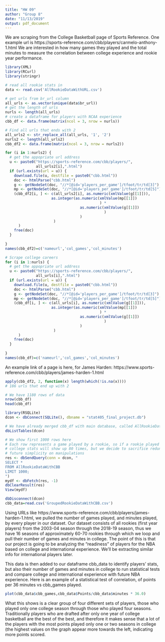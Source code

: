 ---
title: "HW 09"
author: "Group 8"
date: "11/13/2019"
output: pdf_document
---

We are scraping from the College Basketball page of Sports Reference. 
One example url is https://sports-reference.com/cbb/players/carmelo-anthony-1.html
We are interested in how many games they played and the total minutes to measure the correlation between college experience and rookie year performance.
```{r, echo=TRUE}
library(XML)
library(RCurl)
library(stringr)
```

```{r, echo=TRUE}
# read all rookie stats in
data <- read.csv('AllRookieDataWithURL.csv')
```

```{r, echo=TRUE}
# get urls from br_url column
all_urls <- as.vector(unique(data$br_url))
# get the length of urls
nurls <- length(all_urls)
# create a dataframe for players with NCAA experience
cbb_df <- data.frame(matrix(ncol = 3, nrow = nurls))
```

```{r, echo=TRUE}
# Find all urls that ends with 2
all_urls2 <- str_replace_all(all_urls, '1', '2')
nurls2 <- length(all_urls2)
cbb_df2 <- data.frame(matrix(ncol = 3, nrow = nurls2))

for (i in 1:nurls2) {
  # get the appopriate url address
  u <- paste0("https://sports-reference.com/cbb/players/",
              all_urls2[i],".html")
  if (url.exists(url = u)) {
    download.file(u, destfile = paste0("cbb.html"))
    doc <- htmlParse("cbb.html")
    g <- getNodeSet(doc, "//*[@id='players_per_game']/tfoot/tr/td[3]")
    mp <- getNodeSet(doc, "//*[@id='players_per_game']/tfoot/tr/td[5]")
    (cbb_df2[i, ] <- c(all_urls2[i], as.numeric(xmlValue(g[[1]])),
                     as.integer(as.numeric(xmlValue(mp[[1]])
                                           ) * 
                                  as.numeric(xmlValue(g[[1]])
                                             )
                                  )
                      )
      )
    free(doc)
  }
  
}
names(cbb_df2)=c('nameurl','col_games','col_minutes')
```

```{r, echo=TRUE}
# Scrape college careers
for (i in 1:nurls) {
  # get the appopriate url address
  u <- paste0("https://sports-reference.com/cbb/players/",
              all_urls[i],".html")
  if (url.exists(url = u)) {
    download.file(u, destfile = paste0("cbb.html"))
    doc <- htmlParse("cbb.html")
    g <- getNodeSet(doc, "//*[@id='players_per_game']/tfoot/tr/td[3]")
    mp <- getNodeSet(doc, "//*[@id='players_per_game']/tfoot/tr/td[5]")
    (cbb_df[i, ] <- c(all_urls[i], as.numeric(xmlValue(g[[1]])),
                     as.integer(as.numeric(xmlValue(mp[[1]])
                                           ) * 
                                  as.numeric(xmlValue(g[[1]])
                                             )
                                  )
                      )
      )
    free(doc)
  }
  
}
names(cbb_df)=c('nameurl','col_games','col_minutes')
```

An example link of a page is here, for James Harden: https://www.sports-reference.com/cbb/players/james-harden-1.html

```{r, echo=TRUE}
apply(cbb_df2, 2, function(x) length(which(!is.na(x))))
# 186 urls that end up with 2
```


```{r, echo=TRUE}
# We have 1180 rows of data
nrow(cbb_df)
head(cbb_df)
```

```{r, echo=TRUE}
library(RSQLite)
dcon <- dbConnect(SQLite(), dbname = "stat405_final_project.db")
```

```{r, echo=TRUE}
# We have already merged cbb_df with main database, called AllRookieDataWithCBB, through DB Browser
dbListTables(dcon)

# We show first 1000 rows here
# Each row represents a game played by a rookie, so if a rookie played 80 games, his
# college stats will show up 80 times, but we decide to sacrifice redundancy for 
# future simplicity on manipulations
res <- dbSendQuery(conn = dcon, "
SELECT *
FROM AllRookieDataWithCBB
LIMIT 1000;
")
mydf <- dbFetch(res, -1)
dbClearResult(res)
View(mydf)
```

```{r, echo=TRUE}
dbDisconnect(dcon)
cbb_data=read.csv('GroupedRookieDataWithCBB.csv')
```

Using URLs like https://www.sports-reference.com/cbb/players/james-harden-1.html, we pulled the number of games played, and minutes played, by every player in our dataset.  Our dataset consists of all rookies (first year players) from the 2003-04 season through the 2018-19 season, thus we have 16 seasons of approximately 60-70 rookies through which we loop and pull their number of games and minutes in college.  The point of this is that our project is going to be analyzing the "readiness" of players for the NBA based on college and international experience.  We'll be extracting similar info for international players later.

This data is then added to our dataframe cbb_data to identify players' stats, but also their number of games and minutes in college to run statistical tests and compare college and international experience with future NBA experience.  Here is an example of a statistical test of correlation, of points per 36 minutes vs cbb_games played.
```{r}
plot(cbb_data$cbb_games,cbb_data$Points/cbb_data$minutes * 36.0)
```
What this shows is a clear group of four different sets of players, those who played only one college season through those who played four seasons.  Traditionally players who are drafted after only one year of college basketball are the best of the best, and therefore it makes sense that a lot of the players with the most points played only one or two seasons in college (the highest values on the graph appear more towards the left, indicating more points scored. 